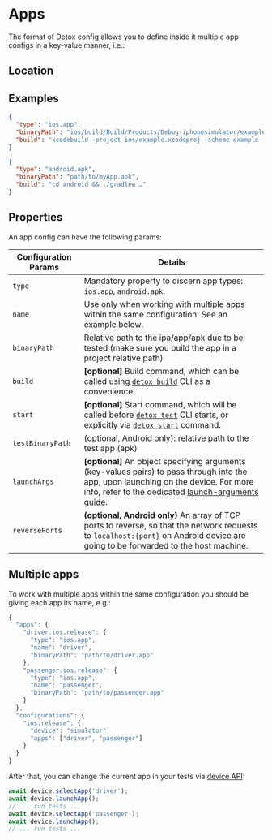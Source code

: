 

# Apps

The format of Detox config allows you to define inside it multiple app configs in a key-value manner, i.e.:

## Location

<Location sectionName="apps" propertyName="app" />

## Examples

<Tabs groupId="mobileOS">
  <TabItem value="ios.app" label="ios.app" default>

```json
{
  "type": "ios.app",
  "binaryPath": "ios/build/Build/Products/Debug-iphonesimulator/example.app",
  "build": "xcodebuild -project ios/example.xcodeproj -scheme example -configuration Debug -sdk iphonesimulator -derivedDataPath ios/build"
}
```

  </TabItem>
  <TabItem value="android.apk" label="android.apk">

```json
{
  "type": "android.apk",
  "binaryPath": "path/to/myApp.apk",
  "build": "cd android && ./gradlew …"
}
```

  </TabItem>
</Tabs>

## Properties

An app config can have the following params:

| Configuration Params | Details                                                                                                                                                                                                                                                                                     |
| -------------------- |---------------------------------------------------------------------------------------------------------------------------------------------------------------------------------------------------------------------------------------------------------------------------------------------|
| `type`               | Mandatory property to discern app types: `ios.app`, `android.apk`.                                                                                                                                                                                                                          |
| `name`               | Use only when working with multiple apps within the same configuration. See an example below.                                                                                                                                                                                               |
| `binaryPath`         | Relative path to the ipa/app/apk due to be tested (make sure you build the app in a project relative path)                                                                                                                                                                                  |
| `build`              | **\[optional]** Build command, which can be called using [`detox build`] CLI as a convenience.                                                                                                                                                                                              |
| `start`              | **\[optional]** Start command, which will be called before [`detox test`] CLI starts, or explicitly via [`detox start`] command.                                                                                                                                                            |
| `testBinaryPath`     | (optional, Android only): relative path to the test app (apk)                                                                                                                                                                                                                               |
| `launchArgs`         | **\[optional]** An object specifying arguments (key-values pairs) to pass through into the app, upon launching on the device. For more info, refer to the dedicated [launch-arguments guide](../guide/launch-args.md).                                                                      |
| `reversePorts`       | **(optional, Android only)** An array of TCP ports to reverse, so that the network requests to `localhost:{port}` on Android device are going to be forwarded to the host machine.                                                                                                          |

## Multiple apps

To work with multiple apps within the same configuration you should be giving each app its name, e.g.:

```js
{
  "apps": {
    "driver.ios.release": {
      "type": "ios.app",
      "name": "driver",
      "binaryPath": "path/to/driver.app"
    },
    "passenger.ios.release": {
      "type": "ios.app",
      "name": "passenger",
      "binaryPath": "path/to/passenger.app"
    }
  },
  "configurations": {
    "ios.release": {
      "device": "simulator",
      "apps": ["driver", "passenger"]
    }
  }
}
```

After that, you can change the current app in your tests via [device API](../api/device.md):

```js
await device.selectApp('driver');
await device.launchApp();
// ... run tests ...
await device.selectApp('passenger');
await device.launchApp();
// ... run tests ...
```

[`detox build`]: ../cli/build.md
[`detox start`]: ../cli/start.md
[`detox test`]: ../cli/test.md
